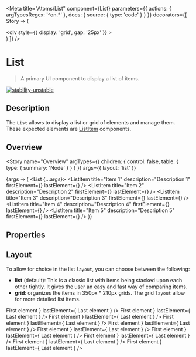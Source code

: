 
<Meta
  title="Atoms/List"
  component={List}
  parameters={{
    actions: { argTypesRegex: '^on.*' },
    docs: {
      source: {
        type: 'code'
      }
    }
  }}
  decorators={[
    Story => (
      <ThemeProvider>
        <div className="story-theme-switcher">
          <ThemeSwitcher />
        </div>
        <div className="component-story-main">
          <div
            style={{
              display: 'grid',
              gap: '25px'
            }}
          >
            <Story />
          </div>
        </div>
      </ThemeProvider>
    )
  ]}
/>

# List

> A primary UI component to display a list of items.

[![stability-unstable](https://img.shields.io/badge/stability-unstable-yellow.svg)](https://github.com/emersion/stability-badges#unstable)

## Description

The `List` allows to display a list or grid of elements and manage them.
These expected elements are [ListItem](/docs/atoms-listitem--overview) components.

## Overview

<Story
  name="Overview"
  argTypes={{
    children: {
      control: false,
      table: {
        type: {
          summary: 'Node'
        }
      }
    }
  }}
  args={{
    layout: 'list'
  }}
>
  {args => (
    <List {...args}>
      <ListItem
        title="Item 1"
        description="Description 1"
        firstElement={<Icon name="wallet" invertColor />}
        lastElement={<Icon name="close" invertColor />}
      />
      <ListItem
        title="Item 2"
        description="Description 2"
        firstElement={<Icon name="wallet" invertColor />}
        lastElement={<Icon name="close" invertColor />}
      />
      <ListItem
        title="Item 3"
        description="Description 3"
        firstElement={<Icon name="wallet" invertColor />}
        lastElement={<Icon name="close" invertColor />}
      />
      <ListItem
        title="Item 4"
        description="Description 4"
        firstElement={<Icon name="wallet" invertColor />}
        lastElement={<Icon name="close" invertColor />}
      />
      <ListItem
        title="Item 5"
        description="Description 5"
        firstElement={<Icon name="wallet" invertColor />}
        lastElement={<Icon name="close" invertColor />}
      />
    </List>
  )}
</Story>

## Properties

<ArgsTable story="Overview" />

## Layout

To allow for choice in the list `layout`, you can choose between the following:

- **list** (default): This is a classic list with items being stacked upon each other tightly.
  It gives the user an easy and fast way of comparing items.
- **grid**: organizes the items in 350px \* 210px grids. The grid `layout` allow for more detailed list items.

<Canvas>
  <Story name="Layout">
    <div style={{ display: 'grid', gap: '50px' }}>
      <List>
        <ListItem
          title="List 1"
          description="Description"
          firstElement={
            <Typography color="inverted-text" fontSize="small">
              First element
            </Typography>
          }
          lastElement={
            <Typography color="inverted-text" fontSize="small">
              Last element
            </Typography>
          }
        />
        <ListItem
          title="List 2"
          description="Description"
          firstElement={
            <Typography color="inverted-text" fontSize="small">
              First element
            </Typography>
          }
          lastElement={
            <Typography color="inverted-text" fontSize="small">
              Last element
            </Typography>
          }
        />
        <ListItem
          title="List 3"
          description="Description"
          firstElement={
            <Typography color="inverted-text" fontSize="small">
              First element
            </Typography>
          }
          lastElement={
            <Typography color="inverted-text" fontSize="small">
              Last element
            </Typography>
          }
        />
        <ListItem
          title="List 4"
          description="Description"
          firstElement={
            <Typography color="inverted-text" fontSize="small">
              First element
            </Typography>
          }
          lastElement={
            <Typography color="inverted-text" fontSize="small">
              Last element
            </Typography>
          }
        />
        <ListItem
          title="List 5"
          description="Description"
          firstElement={
            <Typography color="inverted-text" fontSize="small">
              First element
            </Typography>
          }
          lastElement={
            <Typography color="inverted-text" fontSize="small">
              Last element
            </Typography>
          }
        />
      </List>
      <List layout="grid">
        <ListItem
          title="Grid 1"
          description="Description"
          firstElement={
            <Typography color="inverted-text" fontSize="small">
              First element
            </Typography>
          }
          lastElement={
            <Typography color="inverted-text" fontSize="small">
              Last element
            </Typography>
          }
        />
        <ListItem
          title="Grid 2"
          description="Description"
          firstElement={
            <Typography color="inverted-text" fontSize="small">
              First element
            </Typography>
          }
          lastElement={
            <Typography color="inverted-text" fontSize="small">
              Last element
            </Typography>
          }
        />
        <ListItem
          title="Grid 3"
          description="Description"
          firstElement={
            <Typography color="inverted-text" fontSize="small">
              First element
            </Typography>
          }
          lastElement={
            <Typography color="inverted-text" fontSize="small">
              Last element
            </Typography>
          }
        />
        <ListItem
          title="Grid 4"
          description="Description"
          firstElement={
            <Typography color="inverted-text" fontSize="small">
              First element
            </Typography>
          }
          lastElement={
            <Typography color="inverted-text" fontSize="small">
              Last element
            </Typography>
          }
        />
        <ListItem
          title="Grid 5"
          description="Description"
          firstElement={
            <Typography color="inverted-text" fontSize="small">
              First element
            </Typography>
          }
          lastElement={
            <Typography color="inverted-text" fontSize="small">
              Last element
            </Typography>
          }
        />
      </List>
    </div>
  </Story>
</Canvas>
